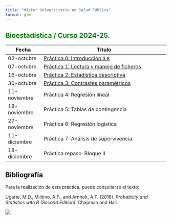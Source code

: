 ---
title: "Máster Universitario en Salud Pública"
format: gfm
---

## Bioestadística / Curso 2024-25. {style="color: green"}

| Fecha        | Título                                                       |
|----------------|-------------------------------------------------------|
| 02-octubre   | [Práctica 0: Introducción a `R`](./Practica0.html)           |
| 07-octubre   | [Práctica 1: Lectura y manejo de ficheros](./Practica1.html) |
| 16-octubre   | [Práctica 2: Estadística descriptiva](./Practica2.html)      |
| 30-octubre   | [Práctica 3: Contrastes paramétricos](./Practica3.html)      |
| 11-noviembre | Práctica 4: Regresión lineal                                 |
| 18-noviembre | Práctica 5: Tablas de contingencia                           |
| 27-noviembre | Práctica 6: Regresión logística                              |
| 11-diciembre | Práctica 7: Análisis de supervivencia                        |
| 18-diciembre | Práctica repaso: Bloque II                                   |

## Bibliografía {style="color: black"}

Para la realización de esta práctica, puede consultarse el texto:

Ugarte, M.D., Militino, A.F., and Arnholt, A.T. (2016). *Probability and Statistics with R (Second Edition)*. Chapman and Hall.

![](img/PASWR2.jpg)

